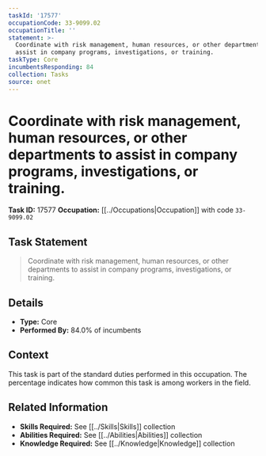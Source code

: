 ```yaml
---
taskId: '17577'
occupationCode: 33-9099.02
occupationTitle: ''
statement: >-
  Coordinate with risk management, human resources, or other departments to
  assist in company programs, investigations, or training.
taskType: Core
incumbentsResponding: 84
collection: Tasks
source: onet
---
```

# Coordinate with risk management, human resources, or other departments to assist in company programs, investigations, or training.

**Task ID:** 17577
**Occupation:** [[../Occupations|Occupation]] with code `33-9099.02`

## Task Statement

> Coordinate with risk management, human resources, or other departments to assist in company programs, investigations, or training.

## Details

- **Type:** Core
- **Performed By:** 84.0% of incumbents

## Context

This task is part of the standard duties performed in this occupation. The percentage indicates how common this task is among workers in the field.

## Related Information

- **Skills Required:** See [[../Skills|Skills]] collection
- **Abilities Required:** See [[../Abilities|Abilities]] collection
- **Knowledge Required:** See [[../Knowledge|Knowledge]] collection
